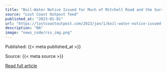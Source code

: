 ```yaml
---
title: "Boil-Water Notice Issued for Much of Mitchell Road and the Surrounding Area, Says Humboldt CSD"
source: "Lost Coast Outpost feed"
published_at: "2023-01-01"
url: "https://lostcoastoutpost.com/2023/jan/1/boil-water-notice-issued-much-mitchell-road-and-su/"
description: "NA"
image: "news_code/rss_img.png"
---
```



  Published: {{< meta published_at >}}
  

  Source: {{< meta source >}}
  

  [Read full article]({{< meta url >}})
  


